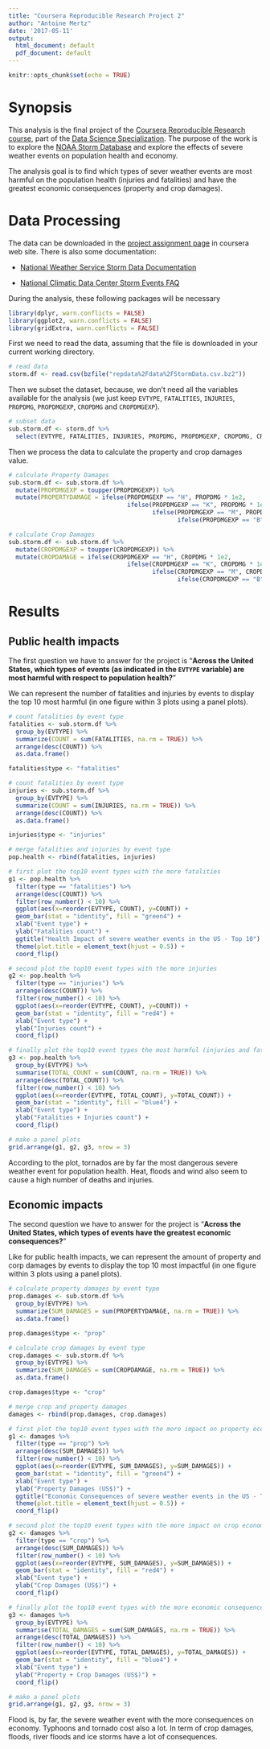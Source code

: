```yaml
---
title: "Coursera Reproducible Research Project 2"
author: "Antoine Mertz"
date: '2017-05-11'
output:
  html_document: default
  pdf_document: default
---
```


```r
knitr::opts_chunk$set(echo = TRUE)
```

# Synopsis

This analysis is the final project of the [Coursera Reproducible Research course](https://www.coursera.org/learn/reproducible-research/home/welcome), part of the [Data Science Specialization](https://www.coursera.org/specializations/jhu-data-science). The purpose of the work is to explore the [NOAA Storm Database](https://www.ncdc.noaa.gov/stormevents/) and explore the effects of severe weather events on population health and economy.

The analysis goal is to find which types of sever weather events are most harmful on the population health (injuries and fatalities) and have the greatest economic consequences (property and crop damages).

# Data Processing

The data can be downloaded in the [project assignment page](https://www.coursera.org/learn/reproducible-research/peer/OMZ37/course-project-2) in coursera web site. There is also some documentation:

* [National Weather Service Storm Data Documentation](https://d396qusza40orc.cloudfront.net/repdata%2Fpeer2_doc%2Fpd01016005curr.pdf)

* [National Climatic Data Center Storm Events FAQ](https://d396qusza40orc.cloudfront.net/repdata%2Fpeer2_doc%2FNCDC%20Storm%20Events-FAQ%20Page.pdf)

During the analysis, these following packages will be necessary

```r
library(dplyr, warn.conflicts = FALSE)
library(ggplot2, warn.conflicts = FALSE)
library(gridExtra, warn.conflicts = FALSE)
```

First we need to read the data, assuming that the file is downloaded in your current working directory.

```r
# read data
storm.df <- read.csv(bzfile("repdata%2Fdata%2FStormData.csv.bz2"))
```

Then we subset the dataset, because, we don't need all the variables available for the analysis (we just keep `EVTYPE`, `FATALITIES`, `INJURIES`, `PROPDMG`, `PROPDMGEXP`, `CROPDMG` and `CROPDMGEXP`).

```r
# subset data
sub.storm.df <- storm.df %>%
  select(EVTYPE, FATALITIES, INJURIES, PROPDMG, PROPDMGEXP, CROPDMG, CROPDMGEXP)
```

Then we process the data to calculate the property and crop damages value.

```r
# calculate Property Damages
sub.storm.df <- sub.storm.df %>%
  mutate(PROPDMGEXP = toupper(PROPDMGEXP)) %>%
  mutate(PROPERTYDAMAGE = ifelse(PROPDMGEXP == "H", PROPDMG * 1e2,
                                 ifelse(PROPDMGEXP == "K", PROPDMG * 1e3,
                                        ifelse(PROPDMGEXP == "M", PROPDMG * 1e6,
                                               ifelse(PROPDMGEXP == "B", PROPDMG * 1e9, 0)))))

# calculate Crop Damages
sub.storm.df <- sub.storm.df %>%
  mutate(CROPDMGEXP = toupper(CROPDMGEXP)) %>%
  mutate(CROPDAMAGE = ifelse(CROPDMGEXP == "H", CROPDMG * 1e2,
                                 ifelse(CROPDMGEXP == "K", CROPDMG * 1e3,
                                        ifelse(CROPDMGEXP == "M", CROPDMG * 1e6,
                                               ifelse(CROPDMGEXP == "B", CROPDMG * 1e9, 0)))))
```

# Results

## Public health impacts

The first question we have to answer for the project is "**Across the United States, which types of events (as indicated in the `EVTYPE` variable) are most harmful with respect to population health?**"

We can represent the number of fatalities and injuries by events to display the top 10 most harmful (in one figure within 3 plots using a panel plots).

```r
# count fatalities by event type
fatalities <- sub.storm.df %>%
  group_by(EVTYPE) %>%
  summarize(COUNT = sum(FATALITIES, na.rm = TRUE)) %>%
  arrange(desc(COUNT)) %>%
  as.data.frame()

fatalities$type <- "fatalities"

# count fatalities by event type
injuries <- sub.storm.df %>%
  group_by(EVTYPE) %>%
  summarize(COUNT = sum(INJURIES, na.rm = TRUE)) %>%
  arrange(desc(COUNT)) %>%
  as.data.frame()

injuries$type <- "injuries"

# merge fatalities and injuries by event type
pop.health <- rbind(fatalities, injuries)

# first plot the top10 event types with the more fatalities
g1 <- pop.health %>%
  filter(type == "fatalities") %>%
  arrange(desc(COUNT)) %>%
  filter(row_number() < 10) %>%
  ggplot(aes(x=reorder(EVTYPE, COUNT), y=COUNT)) +
  geom_bar(stat = "identity", fill = "green4") +
  xlab("Event type") +
  ylab("Fatalities count") +
  ggtitle("Health Impact of severe weather events in the US - Top 10") +
  theme(plot.title = element_text(hjust = 0.5)) +
  coord_flip()

# second plot the top10 event types with the more injuries
g2 <- pop.health %>%
  filter(type == "injuries") %>%
  arrange(desc(COUNT)) %>%
  filter(row_number() < 10) %>%
  ggplot(aes(x=reorder(EVTYPE, COUNT), y=COUNT)) +
  geom_bar(stat = "identity", fill = "red4") +
  xlab("Event type") +
  ylab("Injuries count") +
  coord_flip()

# finally plot the top10 event types the most harmful (injuries and fatalities mixed)
g3 <- pop.health %>%
  group_by(EVTYPE) %>%
  summarise(TOTAL_COUNT = sum(COUNT, na.rm = TRUE)) %>%
  arrange(desc(TOTAL_COUNT)) %>%
  filter(row_number() < 10) %>%
  ggplot(aes(x=reorder(EVTYPE, TOTAL_COUNT), y=TOTAL_COUNT)) +
  geom_bar(stat = "identity", fill = "blue4") +
  xlab("Event type") +
  ylab("Fatalities + Injuries count") +
  coord_flip()

# make a panel plots
grid.arrange(g1, g2, g3, nrow = 3)
```

According to the plot, tornados are by far the most dangerous severe weather event for population health. Heat, floods and wind also seem to cause a high number of deaths and injuries.

## Economic impacts

The second question we have to answer for the project is "**Across the United States, which types of events have the greatest economic consequences?**"

Like for public health impacts, we can represent the amount of property and corp damages by events to display the top 10 most impactful (in one figure within 3 plots using a panel plots).

```r
# calculate property damages by event type
prop.damages <- sub.storm.df %>%
  group_by(EVTYPE) %>%
  summarize(SUM_DAMAGES = sum(PROPERTYDAMAGE, na.rm = TRUE)) %>%
  as.data.frame()

prop.damages$type <- "prop"

# calculate crop damages by event type
crop.damages <- sub.storm.df %>%
  group_by(EVTYPE) %>%
  summarize(SUM_DAMAGES = sum(CROPDAMAGE, na.rm = TRUE)) %>%
  as.data.frame()

crop.damages$type <- "crop"

# merge crop and property damages
damages <- rbind(prop.damages, crop.damages)

# first plot the top10 event types with the more impact on property economy
g1 <- damages %>%
  filter(type == "prop") %>%
  arrange(desc(SUM_DAMAGES)) %>%
  filter(row_number() < 10) %>%
  ggplot(aes(x=reorder(EVTYPE, SUM_DAMAGES), y=SUM_DAMAGES)) +
  geom_bar(stat = "identity", fill = "green4") +
  xlab("Event type") +
  ylab("Property Damages (US$)") +
  ggtitle("Economic Consequences of severe weather events in the US - Top 10") +
  theme(plot.title = element_text(hjust = 0.5)) +
  coord_flip()

# second plot the top10 event types with the more impact on crop economy
g2 <- damages %>%
  filter(type == "crop") %>%
  arrange(desc(SUM_DAMAGES)) %>%
  filter(row_number() < 10) %>%
  ggplot(aes(x=reorder(EVTYPE, SUM_DAMAGES), y=SUM_DAMAGES)) +
  geom_bar(stat = "identity", fill = "red4") +
  xlab("Event type") +
  ylab("Crop Damages (US$)") +
  coord_flip()

# finally plot the top10 event types with the more economic consequences
g3 <- damages %>%
  group_by(EVTYPE) %>%
  summarise(TOTAL_DAMAGES = sum(SUM_DAMAGES, na.rm = TRUE)) %>%
  arrange(desc(TOTAL_DAMAGES)) %>%
  filter(row_number() < 10) %>%
  ggplot(aes(x=reorder(EVTYPE, TOTAL_DAMAGES), y=TOTAL_DAMAGES)) +
  geom_bar(stat = "identity", fill = "blue4") +
  xlab("Event type") +
  ylab("Property + Crop Damages (US$)") +
  coord_flip()

# make a panel plots
grid.arrange(g1, g2, g3, nrow = 3)
```

Flood is, by far, the severe weather event with the more consequences on economy. Typhoons and tornado cost also a lot. In term of crop damages, floods, river floods and ice storms have a lot of consequences.